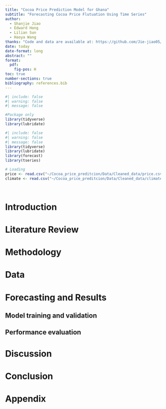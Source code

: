 ```yaml
---
title: "Cocoa Price Prediction Model for Ghana"
subtitle: "Forecasting Cocoa Price Flutuation Using Time Series"
author: 
  - Shanjie Jiao
  - Edward Hong
  - Lilian Sun
  - Haoya Wang
thanks: "Code and data are available at: https://github.com/Jie-jiao05/Cocoa_price_preditcion."
date: today
date-format: long
abstract: ""
format:
  pdf:
    fig-pos: H
toc: true
number-sections: true
bibliography: references.bib
---
```

```r
#| include: false
#| warning: false
#| message: false

#Package only
library(tidyverse)
library(lubridate)
```

```r
#| include: false
#| warning: false
#| message: false
library(tidyverse)
library(lubridate)
library(forecast)
library(tseries)

# Loading
price <- read.csv("~/Cocoa_price_preditcion/Data/Cleaned_data/price.csv")
climate <- read.csv("~/Cocoa_price_preditcion/Data/Cleaned_data/climate.csv" )




```

# Introduction

# Literature Review

# Methodology

# Data

# Forecasting and Results

## Model training and validation 

## Performance evaluation

# Discussion

# Conclusion

# Appendix {-}